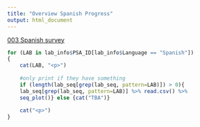 ```yaml
---
title: "Overview Spanish Progress"
output: html_document
---
```


[003 Spanish survey](http://unf.co1.qualtrics.com/jfe/form/SV_eRsPzaFSS4fLKeN?Q_Language=ES-ES)

```r

for (LAB in lab_info$PSA_ID[lab_info$Language == "Spanish"])
{
    cat(LAB, "<p>")
    
    #only print if they have something 
    if (length(lab_seq[grep(lab_seq, pattern=LAB)]) > 0){
    lab_seq[grep(lab_seq, pattern=LAB)] %>% read.csv() %>%
    seq_plot()} else {cat("TBA")}
    
    cat("<p>")
}

```